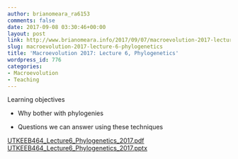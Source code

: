 ```yaml
---
author: brianomeara_ra6153
comments: false
date: 2017-09-08 03:30:46+00:00
layout: post
link: http://www.brianomeara.info/2017/09/07/macroevolution-2017-lecture-6-phylogenetics/
slug: macroevolution-2017-lecture-6-phylogenetics
title: 'Macroevolution 2017: Lecture 6, Phylogenetics'
wordpress_id: 776
categories:
- Macroevolution
- Teaching
---
```


Learning objectives



    
  * Why bother with phylogenies

    
  * Questions we can answer using these techniques


[UTKEEB464_Lecture6_Phylogenetics_2017.pdf](http://brianomeara.info/wordpress_beta/wp-content/uploads/2017/09/UTKEEB464_Lecture6_Phylogenetics_2017.pdf) [UTKEEB464_Lecture6_Phylogenetics_2017.pptx](http://brianomeara.info/wordpress_beta/wp-content/uploads/2017/09/UTKEEB464_Lecture6_Phylogenetics_2017.pptx)
